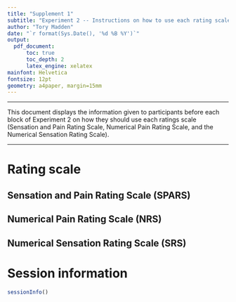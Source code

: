 ```yaml
---
title: "Supplement 1"
subtitle: "Experiment 2 -- Instructions on how to use each rating scale"
author: "Tory Madden"
date: "`r format(Sys.Date(), '%d %B %Y')`"
output:
  pdf_document:
      toc: true
      toc_depth: 2
      latex_engine: xelatex
mainfont: Helvetica
fontsize: 12pt
geometry: a4paper, margin=15mm
---
```


----

This document displays the information given to participants before each block of Experiment 2 on how they should use each ratings scale (Sensation and Pain Rating Scale, Numerical Pain Rating Scale, and the Numerical Sensation Rating Scale). 

----

# Rating scale

## Sensation and Pain Rating Scale (SPARS)

\begin{figure}[h]
\centering
\includegraphics[height = 9.5cm, keepaspectratio]{supplementary-files/spars.png}
\end{figure}

\pagebreak

## Numerical Pain Rating Scale (NRS)

\begin{figure}[h]
\centering
\includegraphics[height = 9.5cm, keepaspectratio]{supplementary-files/nrs.png}
\end{figure}

## Numerical Sensation Rating Scale (SRS)

\begin{figure}[h]
\centering
\includegraphics[height = 9.5cm, keepaspectratio]{supplementary-files/srs.png}
\end{figure}

\pagebreak

# Session information

```r
sessionInfo()
```
